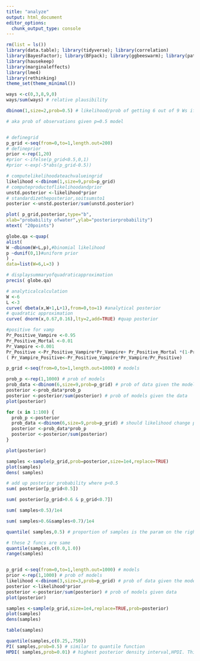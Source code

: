 ```yaml
---
title: "analyze"
output: html_document
editor_options: 
  chunk_output_type: console
---
```


```r
rm(list = ls())
library(data.table); library(tidyverse); library(correlation)
library(BayesFactor); library(BFpack); library(ggbeeswarm); library(patchwork); library(ggdist)
library(hausekeep)
library(marginaleffects)
library(lme4)
library(rethinking)
theme_set(theme_minimal())
```

```r
ways <-c(0,3,8,9,0)
ways/sum(ways) # relative plausibility

dbinom(1,size=2,prob=0.5) # likelihood/prob of getting 6 out of 9 Ws if prob of getting W on each turn is 0.5

# aka prob of observations given p=0.5 model



```

```r
# definegrid
p_grid <-seq(from=0,to=1,length.out=200)
# defineprior
prior <-rep(1,20)
#prior <-ifelse(p_grid<0.5,0,1)
#prior <-exp(-5*abs(p_grid-0.5))

# computelikelihoodateachvalueingrid
likelihood <-dbinom(1,size=9,prob=p_grid)
# computeproductoflikelihoodandprior
unstd.posterior <-likelihood*prior
# standardizetheposterior,soitsumsto1
posterior <-unstd.posterior/sum(unstd.posterior)

plot( p_grid,posterior,type="b",
xlab="probability ofwater",ylab="posteriorprobability")
mtext( "20points")

```

```r

globe.qa <-quap(
alist(
W ~dbinom(W+L,p),#binomial likelihood
p ~dunif(0,1)#uniform prior
) ,
data=list(W=6,L=3) )

# displaysummaryofquadraticapproximation
precis( globe.qa)

```

```r

# analyticalcalculation
W <-6
L <-3
curve( dbeta(x,W+1,L+1),from=0,to=1) #analytical posterior
# quadratic approximation
curve( dnorm(x,0.67,0.16),lty=2,add=TRUE) #quap posterior

```

```r

#positive for vamp
Pr_Positive_Vampire <-0.95
Pr_Positive_Mortal <-0.01
Pr_Vampire <-0.001
Pr_Positive <-Pr_Positive_Vampire*Pr_Vampire+ Pr_Positive_Mortal *(1-Pr_Vampire)
( Pr_Vampire_Positive<-Pr_Positive_Vampire*Pr_Vampire/Pr_Positive)

```

```r
p_grid <-seq(from=0,to=1,length.out=1000) # models

prob_p <-rep(1,1000) # prob of models
prob_data <-dbinom(6,size=9,prob=p_grid) # prob of data given the models
posterior <-prob_data*prob_p
posterior <-posterior/sum(posterior) # prob of models given the data
plot(posterior)

for (x in 1:100) {
  prob_p <-posterior
  prob_data <-dbinom(6,size=9,prob=p_grid) # should likelihood change per itertion???
  posterior <-prob_data*prob_p
  posterior <-posterior/sum(posterior)
}

plot(posterior)

samples <-sample(p_grid,prob=posterior,size=1e4,replace=TRUE)
plot(samples)
dens( samples)

# add up posterior probability where p<0.5
sum( posterior[p_grid<0.5])

sum( posterior[p_grid>0.6 & p_grid<0.7])

sum( samples<0.5)/1e4

sum( samples>0.6&samples<0.7)/1e4

quantile( samples,0.5) # proportion of samples is the param on the right and it gives out the x coordinate out

# these 2 funcs are same
quantile(samples,c(0.0,1.0))
range(samples)



```

```r

p_grid <-seq(from=0,to=1,length.out=1000) # models
prior <-rep(1,1000) # prob of models
likelihood <-dbinom(3,size=3,prob=p_grid) # prob of data given the models
posterior <-likelihood*prior
posterior <-posterior/sum(posterior) # prob of models given data
plot(posterior)

samples <-sample(p_grid,size=1e4,replace=TRUE,prob=posterior)
plot(samples)
dens(samples)

table(samples)

quantile(samples,c(0.25,.750))
PI( samples,prob=0.5) # similar to quantile function
HPDI( samples,prob=0.01) # highest posterior density interval,HPDI. This interval finds the narrowest region with 50% of the posterior probability. Such a regional ways includes the most probable parameter value.


```






